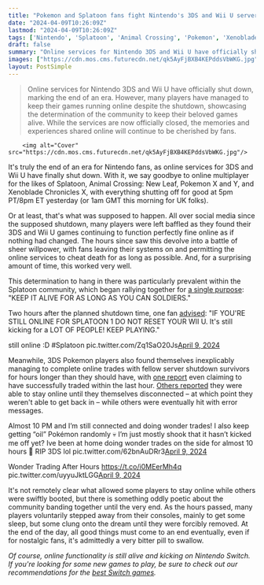 ```yaml
---
title: "Pokemon and Splatoon fans fight Nintendo's 3DS and Wii U server shutdown by keeping their favorite games online for as long as possible"
date: "2024-04-09T10:26:09Z"
lastmod: "2024-04-09T10:26:09Z"
tags: ['Nintendo', 'Splatoon', 'Animal Crossing', 'Pokemon', 'Xenoblade Chronicles', 'Nintendo 3DS', 'Wii U', 'Online Multiplayer', 'Nintendo Switch']
draft: false
summary: "Online services for Nintendo 3DS and Wii U have officially shut down, marking the end of an era. However, many players have managed to keep their games running online despite the shutdown, showcasing the determination of the community to keep their beloved games alive. While the services are now officially closed, the memories and experiences shared online will continue to be cherished by fans."
images: ["https://cdn.mos.cms.futurecdn.net/qk5AyFjBXB4KEPddsVbWKG.jpg"]
layout: PostSimple
---
```

> Online services for Nintendo 3DS and Wii U have officially shut down, marking the end of an era. However, many players have managed to keep their games running online despite the shutdown, showcasing the determination of the community to keep their beloved games alive. While the services are now officially closed, the memories and experiences shared online will continue to be cherished by fans.


        <img alt="Cover" src="https://cdn.mos.cms.futurecdn.net/qk5AyFjBXB4KEPddsVbWKG.jpg"/>
        
It's truly the end of an era for Nintendo fans, as online services for 3DS and Wii U have finally shut down. With it, we say goodbye to online multiplayer for the likes of Splatoon, Animal Crossing: New Leaf, Pokemon X and Y, and Xenoblade Chronicles X, with everything shutting off for good at 5pm PT/8pm ET yesterday (or 1am GMT this morning for UK folks). 

Or at least, that's what was supposed to happen. All over social media since the supposed shutdown, many players were left baffled as they found their 3DS and Wii U games continuing to function perfectly fine online as if nothing had changed. The hours since saw this devolve into a battle of sheer willpower, with fans leaving their systems on and permitting the online services to cheat death for as long as possible. And, for a surprising amount of time, this worked very well. 

This determination to hang in there was particularly prevalent within the Splatoon community, which began rallying together for [<u>a single purpose</u>](https://twitter.com/Lunalaie/status/1777522718524473551?t=7uWTvSaLIs018vxQxa3prA&s=19): "KEEP IT ALIVE FOR AS LONG AS YOU CAN SOLDIERS."

Two hours after the planned shutdown time, one fan [<u>advised</u>](https://twitter.com/Vicvillon/status/1777518546987192522?t=4lPMMe1-u3dFVtdItnkHdw&s=19): "IF YOU'RE STILL ONLINE FOR SPLATOON 1 DO NOT RESET YOUR WII U. It's still kicking for a LOT OF PEOPLE! KEEP PLAYING." 

still online :D #Splatoon pic.twitter.com/Zq1SaO20Js[April 9, 2024](https://twitter.com/RemmyIs/status/1777545615813009541)

Meanwhile, 3DS Pokemon players also found themselves inexplicably managing to complete online trades with fellow server shutdown survivors for hours longer than they should have, with [<u>one report</u>](https://twitter.com/CyUzi5280/status/1777631104368803959?t=azNNVYHo7aZQJ5WMoSQN1w&s=19) even claiming to have successfully traded within the last hour. [Others reported](https://twitter.com/TheAbsol/status/1777566323104481771?t=2LaqllXlt-f_dcv8sM6B0g&s=19) they were able to stay online until they themselves disconnected – at which point they weren't able to get back in – while others were eventually hit with error messages. 

Almost 10 PM and I’m still connected and doing wonder trades! I also keep getting “oil” Pokémon randomly 💀 I’m just mostly shook that it hasn’t kicked me off yet? Ive been at home doing wonder trades on the side for almost 10 hours 🤣 RIP 3DS lol pic.twitter.com/62bnAuDRr3[April 9, 2024](https://twitter.com/MegaMilotic/status/1777562113059479834)

Wonder Trading After Hours https://t.co/i0MEerMh4q pic.twitter.com/uyyuJktLGG[April 9, 2024](https://twitter.com/KazekoYuki/status/1777572392857895057)

It's not remotely clear what allowed some players to stay online while others were swiftly booted, but there is something oddly poetic about the community banding together until the very end. As the hours passed, many players voluntarily stepped away from their consoles, mainly to get some sleep, but some clung onto the dream until they were forcibly removed. At the end of the day, all good things must come to an end eventually, even if for nostalgic fans, it's admittedly a very bitter pill to swallow.

*Of course, online functionality is still alive and kicking on Nintendo Switch. If you're looking for some new games to play, be sure to check out our recommendations for the *[<u><em>best Switch games</em></u>](https://www.gamesradar.com/best-switch-games/)*.*
        